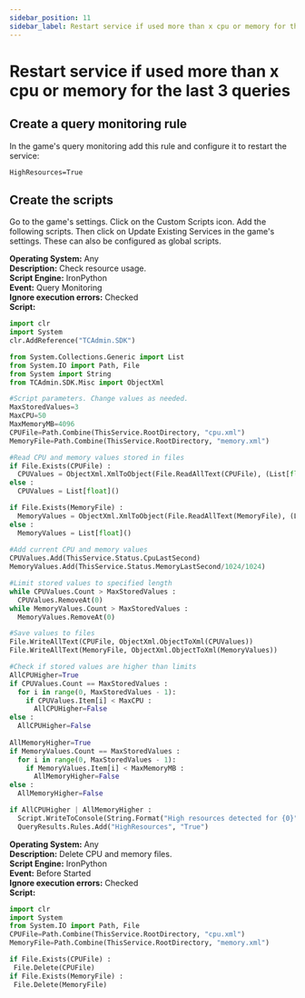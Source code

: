 ```yaml
---
sidebar_position: 11
sidebar_label: Restart service if used more than x cpu or memory for the last 3 queries
---
```


# Restart service if used more than x cpu or memory for the last 3 queries

## Create a query monitoring rule

In the game's query monitoring add this rule and configure it to restart the service:

```
HighResources=True
```

## Create the scripts

Go to the game's settings. Click on the Custom Scripts icon. Add the following scripts. Then click on Update Existing Services in the game's settings. These can also be configured as global scripts.

**Operating System:** Any  
**Description:** Check resource usage.  
**Script Engine:** IronPython  
**Event:** Query Monitoring  
**Ignore execution errors:** Checked  
**Script:** 

```python
import clr
import System
clr.AddReference("TCAdmin.SDK")

from System.Collections.Generic import List
from System.IO import Path, File
from System import String
from TCAdmin.SDK.Misc import ObjectXml

#Script parameters. Change values as needed.
MaxStoredValues=3
MaxCPU=50
MaxMemoryMB=4096
CPUFile=Path.Combine(ThisService.RootDirectory, "cpu.xml")
MemoryFile=Path.Combine(ThisService.RootDirectory, "memory.xml")

#Read CPU and memory values stored in files
if File.Exists(CPUFile) :
  CPUValues = ObjectXml.XmlToObject(File.ReadAllText(CPUFile), (List[float]()).GetType())
else :
  CPUValues = List[float]()

if File.Exists(MemoryFile) :
  MemoryValues = ObjectXml.XmlToObject(File.ReadAllText(MemoryFile), (List[float]()).GetType())
else :
  MemoryValues = List[float]()
 
#Add current CPU and memory values
CPUValues.Add(ThisService.Status.CpuLastSecond)
MemoryValues.Add(ThisService.Status.MemoryLastSecond/1024/1024)

#Limit stored values to specified length
while CPUValues.Count > MaxStoredValues :
  CPUValues.RemoveAt(0)
while MemoryValues.Count > MaxStoredValues :
  MemoryValues.RemoveAt(0)

#Save values to files
File.WriteAllText(CPUFile, ObjectXml.ObjectToXml(CPUValues))
File.WriteAllText(MemoryFile, ObjectXml.ObjectToXml(MemoryValues))

#Check if stored values are higher than limits
AllCPUHigher=True
if CPUValues.Count == MaxStoredValues :
  for i in range(0, MaxStoredValues - 1):
    if CPUValues.Item[i] < MaxCPU :
      AllCPUHigher=False
else :
  AllCPUHigher=False
   
AllMemoryHigher=True
if MemoryValues.Count == MaxStoredValues :
  for i in range(0, MaxStoredValues - 1):
    if MemoryValues.Item[i] < MaxMemoryMB :
      AllMemoryHigher=False
else :
  AllMemoryHigher=False

if AllCPUHigher | AllMemoryHigher :
  Script.WriteToConsole(String.Format("High resources detected for {0}", ThisService.ConnectionInfo))
  QueryResults.Rules.Add("HighResources", "True")
```

**Operating System:** Any  
**Description:** Delete CPU and memory files.  
**Script Engine:** IronPython  
**Event:** Before Started  
**Ignore execution errors:** Checked  
**Script:** 

```python
import clr
import System
from System.IO import Path, File
CPUFile=Path.Combine(ThisService.RootDirectory, "cpu.xml")
MemoryFile=Path.Combine(ThisService.RootDirectory, "memory.xml")

if File.Exists(CPUFile) :
 File.Delete(CPUFile)
if File.Exists(MemoryFile) :
 File.Delete(MemoryFile)
```